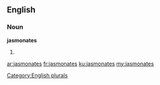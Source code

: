 ==English==

===Noun===
'''jasmonates'''

# {{plural of|jasmonate}}

[[Category:English plurals]]

[[ar:jasmonates]]
[[fr:jasmonates]]
[[ku:jasmonates]]
[[my:jasmonates]]